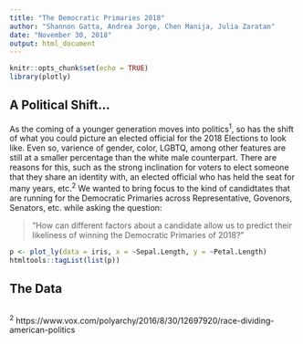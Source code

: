 ```yaml
---
title: "The Democratic Primaries 2018"
author: "Shannon Gatta, Andrea Jorge, Chen Manija, Julia Zaratan"
date: "November 30, 2018"
output: html_document
---
```


```r
knitr::opts_chunk$set(echo = TRUE)
library(plotly)


```

## A Political Shift...

As the coming of a younger generation moves into politics^1^, so has the shift of what you could picture an elected official for the 2018 Elections to look like. Even so, varience of gender, color, LGBTQ, among other features are still at a smaller percentage than the white male counterpart. There are reasons for this, such as the strong inclination for voters to elect someone that they share an identity with, an elected official who has held the seat for many years, etc.^2^ We wanted to bring focus to the kind of candidtates that are running for the Democratic Primaries across Representative, Govenors, Senators, etc. while asking the question:

> "How can different factors about a candidate allow us to predict their likeliness of winning the Democratic Primaries of 2018?"

```r

p <- plot_ly(data = iris, x = ~Sepal.Length, y = ~Petal.Length)
htmltools::tagList(list(p))

```

## The Data



```r

```

^2^ https://www.vox.com/polyarchy/2016/8/30/12697920/race-dividing-american-politics